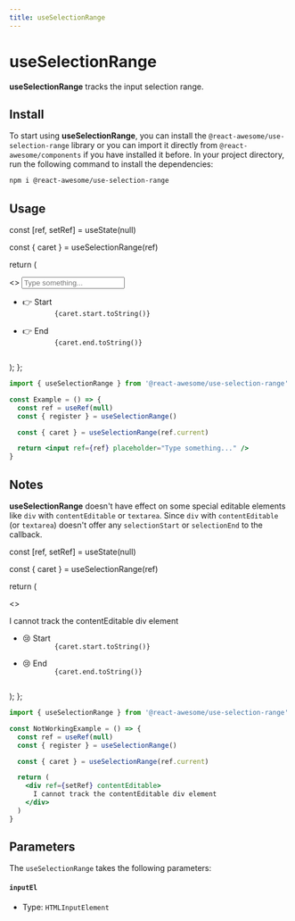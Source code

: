```yaml
---
title: useSelectionRange
---
```


# useSelectionRange

**useSelectionRange** tracks the input selection range.

## Install

To start using **useSelectionRange**, you can install the `@react-awesome/use-selection-range` library or you can import it directly from `@react-awesome/components` if you have installed it before. In your project directory, run
the following command to install the dependencies:

```sh npm2yarn
npm i @react-awesome/use-selection-range
```

## Usage


  const [ref, setRef] = useState(null)

const { caret } = useSelectionRange(ref)

return (

<>
  <input
    className="w-full border rounded-md px-3 py-2"
    ref={setRef}
    placeholder="Type something..."
  />
  <ul className="mt-2">
    <li>
      <span className="font-medium">👉 Start</span>
      <code className="ml-2 nx-border-black nx-border-opacity-[0.04] nx-bg-opacity-[0.03] nx-bg-black nx-break-words nx-rounded-md nx-border nx-py-0.5 nx-px-[.25em] nx-text-[.9em] dark:nx-border-white/10 dark:nx-bg-white/10">
        {caret.start.toString()}
      </code>
    </li>
    <li>
      <span className="font-medium">👉 End</span>
      <code className="ml-2 nx-border-black nx-border-opacity-[0.04] nx-bg-opacity-[0.03] nx-bg-black nx-break-words nx-rounded-md nx-border nx-py-0.5 nx-px-[.25em] nx-text-[.9em] dark:nx-border-white/10 dark:nx-bg-white/10">
        {caret.end.toString()}
      </code>
    </li>
  </ul>
</>
); };

<Container>
  <Example />
</Container>

```jsx
import { useSelectionRange } from '@react-awesome/use-selection-range'

const Example = () => {
  const ref = useRef(null)
  const { register } = useSelectionRange()

  const { caret } = useSelectionRange(ref.current)

  return <input ref={ref} placeholder="Type something..." />
}
```

## Notes

**useSelectionRange** doesn't have effect on some special editable elements like `div` with `contentEditable` or `textarea`.
Since `div` with `contentEditable` (or `textarea`) doesn't offer any `selectionStart` or `selectionEnd` to the callback.

  const [ref, setRef] = useState(null)

const { caret } = useSelectionRange(ref)

return (

<>
  <div
    className="w-full border rounded-md px-3 py-2 border-red-400"
    ref={setRef}
    contentEditable
    suppressContentEditableWarning
  >
    I cannot track the contentEditable div element
  </div>
  <ul className="mt-2">
    <li>
      <span className="font-medium">😢 Start</span>
      <code className="ml-2 nx-border-black nx-border-opacity-[0.04] nx-bg-opacity-[0.03] nx-bg-black nx-break-words nx-rounded-md nx-border nx-py-0.5 nx-px-[.25em] nx-text-[.9em] dark:nx-border-white/10 dark:nx-bg-white/10">
        {caret.start.toString()}
      </code>
    </li>
    <li>
      <span className="font-medium">😢 End</span>
      <code className="ml-2 nx-border-black nx-border-opacity-[0.04] nx-bg-opacity-[0.03] nx-bg-black nx-break-words nx-rounded-md nx-border nx-py-0.5 nx-px-[.25em] nx-text-[.9em] dark:nx-border-white/10 dark:nx-bg-white/10">
        {caret.end.toString()}
      </code>
    </li>
  </ul>
</>
); };

<Container>
  <BadExample />
</Container>

```jsx
import { useSelectionRange } from '@react-awesome/use-selection-range'

const NotWorkingExample = () => {
  const ref = useRef(null)
  const { register } = useSelectionRange()

  const { caret } = useSelectionRange(ref.current)

  return (
    <div ref={setRef} contentEditable>
      I cannot track the contentEditable div element
    </div>
  )
}
```

## Parameters

The `useSelectionRange` takes the following parameters:

#### `inputEl`

- Type: `HTMLInputElement`
